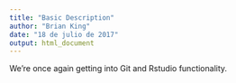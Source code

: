 ```yaml
---
title: "Basic Description"
author: "Brian King"
date: "18 de julio de 2017"
output: html_document
---
```


We're once again getting into Git and Rstudio functionality.